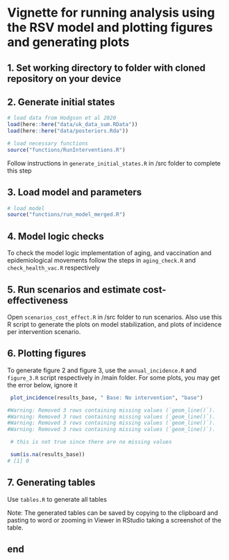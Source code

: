 # Vignette for running analysis using the RSV model and plotting figures and generating plots 

## 1. Set working directory to folder with cloned repository on your device 

## 2. Generate initial states

```r

# load data from Hodgson et al 2020
load(here::here("data/uk_data_sum.RData"))
load(here::here("data/posteriors.Rda"))

# load necessary functions 
source("functions/RunInterventions.R")
```

Follow instructions in `generate_initial_states.R` in /src folder to complete this step

## 3. Load model and parameters

```r
# load model 
source("functions/run_model_merged.R")

```
## 4. Model logic checks

To check the model logic implementation of aging, and vaccination and epidemiological movements follow the steps in `aging_check.R` and `check_health_vac.R` respectively 

## 5. Run scenarios and estimate cost-effectiveness

Open `scenarios_cost_effect.R` in /src folder to run scenarios. Also use this R script to generate the plots on model stabilization, and plots of incidence per intervention scenario.

## 6. Plotting figures

To generate figure 2 and figure 3, use the `annual_incidence.R` and `figure_3.R` script respectively in /main folder. For some plots, you may get the error below, ignore it
```r
 plot_incidence(results_base, " Base: No intervention", "base")

#Warning: Removed 3 rows containing missing values (`geom_line()`).
#Warning: Removed 3 rows containing missing values (`geom_line()`).
#Warning: Removed 3 rows containing missing values (`geom_line()`).
#Warning: Removed 3 rows containing missing values (`geom_line()`).

 # this is not true since there are no missing values 

 sum(is.na(results_base))
# [1] 0

```
## 7. Generating tables 

Use `tables.R` to generate all tables 

Note: The generated tables can be saved by copying to the clipboard and pasting to word or zooming in Viewer in RStudio taking a screenshot of the table. 

## end ##
